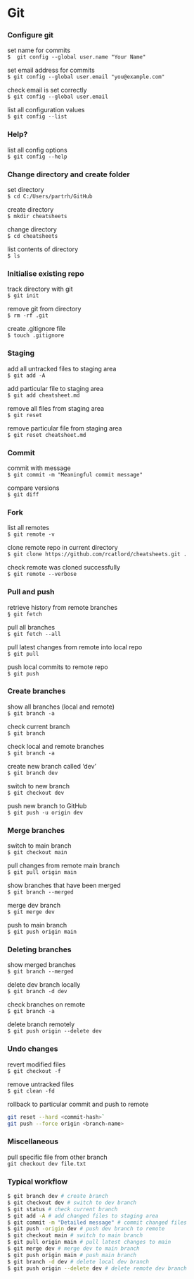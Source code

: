 # Git {.unnumbered}

### Configure git
set name for commits  
`$  git config --global user.name "Your Name"`   

set email address for commits   
`$ git config --global user.email "you@example.com"`    

check email is set correctly        
`$ git config --global user.email`    
     
list all configuration values    
`$ git config --list`       

### Help?
list all config options    
`$ git config --help`       

### Change directory and create folder
set directory   
`$ cd C:/Users/partrh/GitHub`    

create directory    
`$ mkdir cheatsheets`    

change directory     
`$ cd cheatsheets`   
 
list contents of directory   
`$ ls`    

### Initialise existing repo
track directory with git   
`$ git init`    

remove git from directory   
`$ rm -rf .git`     

create .gitignore file    
`$ touch .gitignore`    

### Staging
add all untracked files to staging area  
`$ git add -A`    

add particular file to staging area     
`$ git add cheatsheet.md`     

remove all files from staging area   
`$ git reset`     

remove particular file from staging area      
`$ git reset cheatsheet.md`     

### Commit
commit with message    
`$ git commit -m "Meaningful commit message"`     

compare versions      
`$ git diff`    

### Fork
list all remotes    
`$ git remote -v`    

clone remote repo in current directory   
`$ git clone https://github.com/rcatlord/cheatsheets.git .`     

check remote was cloned successfully    
`$ git remote --verbose`    

### Pull and push
retrieve history from remote branches          
`§ git fetch`     

pull all branches      
`$ git fetch --all`

pull latest changes from remote into local repo    
`$ git pull`    

push local commits to remote repo  
`$ git push`    

### Create branches
show all branches (local and remote)         
`$ git branch -a`     

check current branch       
`$ git branch`     

check local and remote branches  
`$ git branch -a`    

create new branch called 'dev'    
`$ git branch dev`     

switch to new branch     
`$ git checkout dev`    

push new branch to GitHub       
`$ git push -u origin dev`    

### Merge branches
switch to main branch     
`$ git checkout main`     

pull changes from remote main branch   
`$ git pull origin main`    

show branches that have been merged   
`$ git branch --merged`    
  
merge dev branch     
`$ git merge dev`    

push to main branch   
`$ git push origin main`    

### Deleting branches
show merged branches   
`$ git branch --merged`   

delete dev branch locally   
`$ git branch -d dev`    

check branches on remote     
`$ git branch -a`    

delete branch remotely   
`$ git push origin --delete dev`    

### Undo changes
revert modified files    
`$ git checkout -f`    

remove untracked files    
`$ git clean -fd`

rollback to particular commit and push to remote
```sh 
git reset --hard <commit-hash>`
git push --force origin <branch-name>
```

### Miscellaneous
pull specific file from other branch       
`git checkout dev file.txt`

### Typical workflow
```sh
$ git branch dev # create branch
$ git checkout dev # switch to dev branch
$ git status # check current branch
$ git add -A # add changed files to staging area
$ git commit -m "Detailed message" # commit changed files
$ git push -origin dev # push dev branch to remote
$ git checkout main # switch to main branch
$ git pull origin main # pull latest changes to main
$ git merge dev # merge dev to main branch
$ git push origin main # push main branch
$ git branch -d dev # delete local dev branch
$ git push origin --delete dev # delete remote dev branch
```